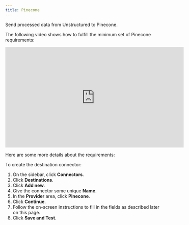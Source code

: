 ```yaml
---
title: Pinecone
---
```


Send processed data from Unstructured to Pinecone.

The following video shows how to fulfill the minimum set of Pinecone requirements:

<iframe
width="560"
height="315"
src="https://www.youtube.com/embed/Li0yhaeguYQ"
title="YouTube video player"
frameborder="0"
allow="accelerometer; autoplay; clipboard-write; encrypted-media; gyroscope; picture-in-picture"
allowfullscreen
></iframe>

Here are some more details about the requirements:


<PineconePrerequisites />

To create the destination connector:

1. On the sidebar, click **Connectors**.
2. Click **Destinations**.
3. Click **Add new**.
4. Give the connector some unique **Name**.
5. In the **Provider** area, click **Pinecone**.
6. Click **Continue**. 
7. Follow the on-screen instructions to fill in the fields as described later on this page.
8. Click **Save and Test**.


<PineconeFields />